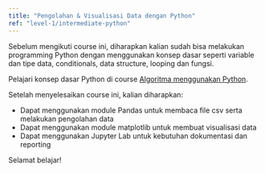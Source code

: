 ```yaml
---
title: "Pengolahan & Visualisasi Data dengan Python"
ref: "level-1/intermediate-python"
---
```



<Alert variant="warning">
  Sebelum mengikuti course ini, diharapkan kalian sudah bisa melakukan
  programming Python dengan menggunakan konsep dasar seperti variable dan
  tipe data, conditionals, data structure, looping dan fungsi.

Pelajari konsep dasar Python di course [Algoritma menggunakan Python](/web/level-0/algoritma-menggunakan-python).

</Alert>

Setelah menyelesaikan course ini, kalian diharapkan:

<ul class="list-style-checklist">
  <li>
    Dapat menggunakan module Pandas untuk membaca file csv serta melakukan
    pengolahan data
  </li>
  <li>Dapat menggunakan module matplotlib untuk membuat visualisasi data</li>
  <li>
    Dapat menggunakan Jupyter Lab untuk kebutuhan dokumentasi dan reporting
  </li>
</ul>

Selamat belajar!
